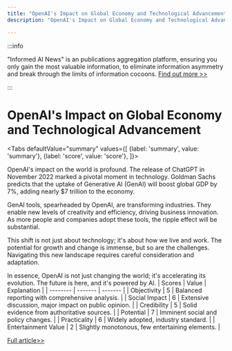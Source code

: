 ```yaml
---
title: "OpenAI's Impact on Global Economy and Technological Advancement"
description: "OpenAI's Impact on Global Economy and Technological Advancement"

---
```



:::info

"Informed AI News" is an publications aggregation platform, ensuring you only gain the most valuable information, to eliminate information asymmetry and break through the limits of information cocoons.  [Find out more >>](/)

:::

# OpenAI's Impact on Global Economy and Technological Advancement


<Tabs
	defaultValue="summary"
	values={[
	{label: 'summary', value: 'summary'},
	{label: 'score', value: 'score'},
]}>
<TabItem value="summary">


OpenAI's impact on the world is profound. The release of ChatGPT in November 2022 marked a pivotal moment in technology. Goldman Sachs predicts that the uptake of Generative AI (GenAI) will boost global GDP by 7%, adding nearly $7 trillion to the economy.

GenAI tools, spearheaded by OpenAI, are transforming industries. They enable new levels of creativity and efficiency, driving business innovation. As more people and companies adopt these tools, the ripple effect will be substantial.

This shift is not just about technology; it's about how we live and work. The potential for growth and change is immense, but so are the challenges. Navigating this new landscape requires careful consideration and adaptation.

In essence, OpenAI is not just changing the world; it's accelerating its evolution. The future is here, and it's powered by AI.
</TabItem>
<TabItem value="score">
	| Scores     | Value   | Explanation |
	| -------- | ------- | ------- |
	| Objectivity  | 5    | Balanced reporting with comprehensive analysis.    |
	| Social Impact | 6     | Extensive discussion, major impact on public opinion.    |
	| Credibility    | 5    | Solid evidence from authoritative sources.    |
	| Potential    | 7    | Imminent social and policy changes.    |
	| Practicality    | 6    | Widely adopted, industry standard.    |
	| Entertainment Value    | 2    | Slightly monotonous, few entertaining elements.    |
</TabItem>
</Tabs>

[Full article>>](https://hackernoon.com/how-openai-is-changing-the-world?source=rss)

